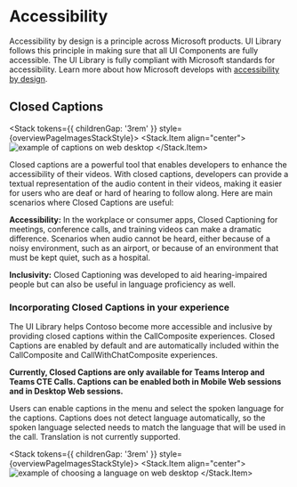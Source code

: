 
<Meta title="Concepts/Accessibility" />

# Accessibility

Accessibility by design is a principle across Microsoft products.
UI Library follows this principle in making sure that all UI Components are fully accessible.
The UI Library is fully compliant with Microsoft standards for accessibility.
Learn more about how Microsoft develops with [accessibility by design](https://www.microsoft.com/accessibility).

## Closed Captions

<Stack tokens={{ childrenGap: '3rem' }} style={overviewPageImagesStackStyle}>
  <Stack.Item align="center">
    <img src="images/captions_Desktop.png" alt="example of captions on web desktop" />
  </Stack.Item>
</Stack>

Closed captions are a powerful tool that enables developers to enhance the accessibility of their videos. With closed captions, developers can provide a textual representation of the audio content in their videos, making it easier for users who are deaf or hard of hearing to follow along. Here are main scenarios where Closed Captions are useful:

**Accessibility:** In the workplace or consumer apps, Closed Captioning for meetings, conference calls, and training videos can make a dramatic difference. Scenarios when audio cannot be heard, either because of a noisy environment, such as an airport, or because of an environment that must be kept quiet, such as a hospital.

**Inclusivity:** Closed Captioning was developed to aid hearing-impaired people but can also be useful in language proficiency as well.

### Incorporating Closed Captions in your experience

The UI Library helps Contoso become more accessible and inclusive by providing closed captions within the CallComposite experiences. Closed Captions are enabled by default and are automatically included within the CallComposite and CallWithChatComposite experiences.

**Currently, Closed Captions are only available for Teams Interop and Teams CTE Calls. Captions can be enabled both in Mobile Web sessions and in Desktop Web sessions.**

Users can enable captions in the menu and select the spoken language for the captions. Captions does not detect language automatically, so the spoken language selected needs to match the language that will be used in the call. Translation is not currently supported.

<Stack tokens={{ childrenGap: '3rem' }} style={overviewPageImagesStackStyle}>
  <Stack.Item align="center">
    <img src="images/captions_language_Desktop.png" alt="example of choosing a language on web desktop" />
  </Stack.Item>
</Stack>
